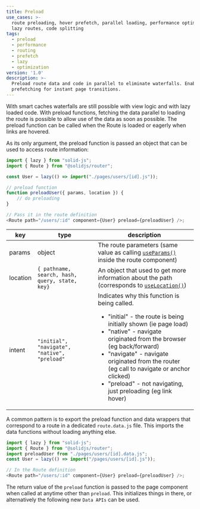 ```yaml
---
title: Preload
use_cases: >-
  route preloading, hover prefetch, parallel loading, performance optimization,
  lazy routes, code splitting
tags:
  - preload
  - performance
  - routing
  - prefetch
  - lazy
  - optimization
version: '1.0'
description: >-
  Preload route data and code in parallel to eliminate waterfalls. Enable hover
  prefetching for instant page transitions.
---
```


With smart caches waterfalls are still possible with view logic and with lazy loaded code.
With preload functions, fetching the data parallel to loading the route is possible to allow use of the data as soon as possible.
The preload function can be called when the Route is loaded or eagerly when links are hovered.

As its only argument, the preload function is passed an object that can be used to access route information:

```js
import { lazy } from "solid-js";
import { Route } from "@solidjs/router";

const User = lazy(() => import("./pages/users/[id].js"));

// preload function
function preloadUser({ params, location }) {
	// do preloading
}

// Pass it in the route definition
<Route path="/users/:id" component={User} preload={preloadUser} />;
```

| key      | type                                           | description                                                                                                                                                                                                                                                                                                                                                                 |
| -------- | ---------------------------------------------- | --------------------------------------------------------------------------------------------------------------------------------------------------------------------------------------------------------------------------------------------------------------------------------------------------------------------------------------------------------------------------- |
| params   | object                                         | The route parameters (same value as calling [`useParams()`](/solid-router/reference/primitives/use-params) inside the route component)                                                                                                                                                                                                                                      |
| location | `{ pathname, search, hash, query, state, key}` | An object that used to get more information about the path (corresponds to [`useLocation()`](/solid-router/reference/primitives/use-location))                                                                                                                                                                                                                              |
| intent   | `"initial", "navigate", "native", "preload"`   | Indicates why this function is being called. <ul><li>"initial" - the route is being initially shown (ie page load)</li><li>"native" - navigate originated from the browser (eg back/forward)</li><li>"navigate" - navigate originated from the router (eg call to navigate or anchor clicked)</li><li>"preload" - not navigating, just preloading (eg link hover)</li></ul> |

A common pattern is to export the preload function and data wrappers that correspond to a route in a dedicated `route.data.js` file.
This imports the data functions without loading anything else.

```js
import { lazy } from "solid-js";
import { Route } from "@solidjs/router";
import preloadUser from "./pages/users/[id].data.js";
const User = lazy(() => import("/pages/users/[id].js"));

// In the Route definition
<Route path="/users/:id" component={User} preload={preloadUser} />;
```

The return value of the `preload` function is passed to the page component when called at anytime other than `preload`.
This initializes things in there, or alternatively the following new `Data APIs` can be used.
